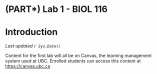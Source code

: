 # (PART\*) Lab 1 - BIOL 116 {-}

# Introduction {-}

*Last updated `r Sys.Date()`*

Content for the first lab will all be on Canvas, the learning management system used at UBC. Enrolled students can access this content at [https://canvas.ubc.ca](https://canvas.ubc.ca)
